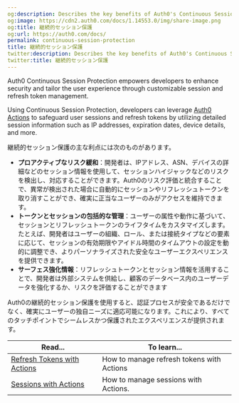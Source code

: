```yaml
---
og:description: Describes the key benefits of Auth0's Continuous Session Protection.
og:image: https://cdn2.auth0.com/docs/1.14553.0/img/share-image.png
og:title: 継続的セッション保護
og:url: https://auth0.com/docs/
permalink: continuous-session-protection
title: 継続的セッション保護
twitter:description: Describes the key benefits of Auth0's Continuous Session Protection.
twitter:title: 継続的セッション保護
---
```


Auth0 Continuous Session Protection empowers developers to enhance security and tailor the user experience through customizable session and <Tooltip tip="Refresh Token: Token used to obtain a renewed Access Token without forcing users to log in again." cta="View Glossary" href="/docs/glossary?term=refresh+token">refresh token</Tooltip> management.

Using Continuous Session Protection, developers can leverage [Auth0 Actions](/docs/customize/actions) to safeguard user sessions and refresh tokens by utilizing detailed session information such as IP addresses, expiration dates, device details, and more.

継続的セッション保護の主な利点には次のものがあります。

* **プロアクティブなリスク緩和**：開発者は、IPアドレス、ASN、デバイスの詳細などのセッション情報を使用して、セッションハイジャックなどのリスクを検出し、対応することができます。Auth0のリスク評価と統合することで、異常が検出された場合に自動的にセッションやリフレッシュトークンを取り消すことができ、確実に正当なユーザーのみがアクセスを維持できます。
* **トークンとセッションの包括的な管理**：ユーザーの属性や動作に基づいて、セッションとリフレッシュトークンのライフタイムをカスタマイズします。たとえば、開発者はユーザーの組織、ロール、または接続タイプなどの要素に応じて、セッションの有効期限やアイドル時間のタイムアウトの設定を動的に調整でき、よりパーソナライズされた安全なユーザーエクスペリエンスを提供できます。
* **サーフェス強化情報**：リフレッシュトークンとセッション情報を活用することで、開発者は外部システムを供給し、顧客のデータベース内のユーザーデータを強化するか、リスクを評価することができます

Auth0の継続的セッション保護を使用すると、認証プロセスが安全であるだけでなく、確実にユーザーの独自ニーズに適応可能になります。これにより、すべてのタッチポイントでシームレスかつ保護されたエクスペリエンスが提供されます。

<table class="table"><thead>
<tr>
<th><strong>Read...</strong></th>
<th><strong>To learn...</strong></th>
</tr>
</thead>
<tbody>
<tr>
<td><a href="/docs/secure/tokens/refresh-tokens/manage-refresh-tokens-actions">Refresh Tokens with Actions</a></td>
<td>How to manage refresh tokens with Actions</td>
</tr>
<tr>
<td><a href="/docs/manage-users/sessions/manage-sessions-actions">Sessions with Actions</a></td>
<td>How to manage sessions with Actions.</td>
</tr>
</tbody>
</table>